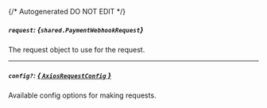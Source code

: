 {/* Autogenerated DO NOT EDIT  */}

##### `request`: *{`shared.PaymentWebhookRequest`}*
The request object to use for the request.
<Collapsible>
    <PaymentWebhookRequest/>
</Collapsible>

---
##### `config?`: [*{ `AxiosRequestConfig` }*](https://axios-http.com/docs/req_config)
Available config options for making requests.


